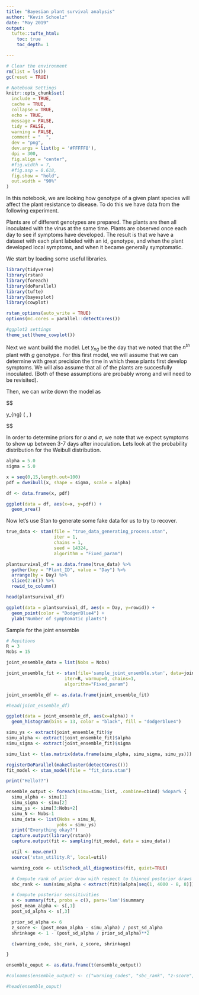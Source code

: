 ```yaml
---
title: "Bayesian plant survival analysis"
author: "Kevin Schoelz"
date: "May 2019"
output:
  tufte::tufte_html:
    toc: true
    toc_depth: 1

---
```



```r

# Clear the environment
rm(list = ls())
gc(reset = TRUE)

# Notebook Settings
knitr::opts_chunk$set(
  include = TRUE,
  cache = TRUE,
  collapse = TRUE,
  echo = TRUE,
  message = FALSE,
  tidy = FALSE,
  warning = FALSE,
  comment = "  ",
  dev = "png",
  dev.args = list(bg = '#FFFFF8'),
  dpi = 300,
  fig.align = "center",
  #fig.width = 7,
  #fig.asp = 0.618,
  fig.show = "hold",
  out.width = "90%"
)


```


In this notebook, we are looking how genotype of a given plant species will affect the plant resistance to disease. To do this we have data from the following experiment.

Plants are of different genotypes are prepared. The plants are then all inoculated with the virus at the same time. Plants are observed once each day to see if symptoms have developed. The result is that we have a dataset with each plant labeled with an id, genotype, and when the plant developed local symptoms, and when it became generally symptomatic.

We start by loading some useful libraries.

```r

library(tidyverse)
library(rstan)
library(foreach)
library(doParallel)
library(tufte)
library(bayesplot)
library(cowplot)

rstan_options(auto_write = TRUE)
options(mc.cores = parallel::detectCores())

#ggplot2 settings
theme_set(theme_cowplot())

```

Next we want build the model. Let $y_{ng}$ be the day that we noted that the $n^{th}$ plant with $g$ genotype. For this first model, we will assume that we can determine with great precision the time in which these plants first develop symptoms. We will also assume that all of the plants are succesfully inoculated. (Both of these assumptions are probably wrong and will need to be revisited).

Then, we can write down the model as 

$$

y_{ng} \sim \text{Weibull}\left( \alpha, \sigma \right)

$$

In order to determine priors for $\alpha$ and $\sigma$, we note that we expect symptoms to show up between 3-7 days after inoculation. Lets look at the probability distribution for the Weibull distribution.

```r

alpha = 5.0
sigma = 5.0

x = seq(0,15,length.out=100)
pdf = dweibull(x, shape = sigma, scale = alpha)

df <- data.frame(x, pdf)

ggplot(data = df, aes(x=x, y=pdf)) +
  geom_area()

```

Now let's use Stan to generate some fake data for us to try to recover.

```r

true_data <- stan(file = "true_data_generating_process.stan", 
                  iter = 1, 
                  chains = 1,
                  seed = 14324,
                  algorithm = "Fixed_param")

plantsurvival_df = as.data.frame(true_data) %>%
  gather(key = "Plant_ID", value = "Day") %>%
  arrange(by = Day) %>%
  slice(2:n()) %>%
  rowid_to_column()

head(plantsurvival_df)

ggplot(data = plantsurvival_df, aes(x = Day, y=rowid)) + 
  geom_point(color = "DodgerBlue4") + 
  ylab("Number of symptomatic plants")
```

Sample for the joint ensemble

```r

# Repitions
R = 3
Nobs = 15 

joint_ensemble_data = list(Nobs = Nobs)

joint_ensemble_fit <- stan(file='sample_joint_ensemble.stan', data=joint_ensemble_data,
                      iter=R, warmup=0, chains=1,
                      algorithm="Fixed_param")

```


```r

joint_ensemble_df <- as.data.frame(joint_ensemble_fit)

#head(joint_ensemble_df)

ggplot(data = joint_ensemble_df, aes(x=alpha)) + 
  geom_histogram(bins = 13, color = "black", fill = "dodgerblue4")

simu_ys <- extract(joint_ensemble_fit)$y
simu_alpha <- extract(joint_ensemble_fit)$alpha
simu_sigma <- extract(joint_ensemble_fit)$sigma

simu_list <- t(as.matrix(data.frame(simu_alpha, simu_sigma, simu_ys)))

```

```r


registerDoParallel(makeCluster(detectCores()))
fit_model <- stan_model(file = "fit_data.stan")

print("Hello??")

ensemble_output <- foreach(simu=simu_list, .combine=cbind) %dopar% {
  simu_alpha <- simu[1]
  simu_sigma <- simu[2]
  simu_ys <- simu[3:Nobs+2]
  simu_N <- Nobs-1
  simu_data <- list(Nobs = simu_N,
                   yobs = simu_ys)
  print("Everything okay?")
  capture.output(library(rstan))
  capture.output(fit <- sampling(fit_model, data = simu_data))

  util <- new.env()
  source('stan_utility.R', local=util)

  warning_code <- util$check_all_diagnostics(fit, quiet=TRUE)

  # Compute rank of prior draw with respect to thinned posterior draws
  sbc_rank <- sum(simu_alpha < extract(fit)$alpha[seq(1, 4000 - 8, 8)])

  # Compute posterior sensitivities
  s <- summary(fit, probs = c(), pars='lam')$summary
  post_mean_alpha <- s[,1]
  post_sd_alpha <- s[,3]

  prior_sd_alpha <- 6
  z_score <- (post_mean_alpha - simu_alpha) / post_sd_alpha
  shrinkage <- 1 - (post_sd_alpha / prior_sd_alpha)**2

  c(warning_code, sbc_rank, z_score, shrinkage)

}

ensemble_ouput <- as.data.frame(t(ensemble_output))

#colnames(ensemble_output) <- c("warning_codes", "sbc_rank", "z-score", "shrinkage")

#head(ensemble_ouput)


```